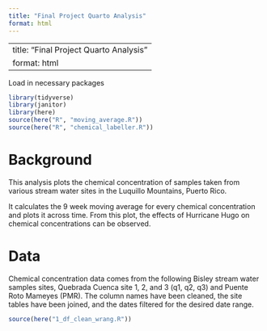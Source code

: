 ```yaml
---
title: "Final Project Quarto Analysis"
format: html
---
```


---
title: "Final Project Quarto Analysis"
format: html
---
 
Load in necessary packages 
```r
library(tidyverse)
library(janitor)
library(here)
source(here("R", "moving_average.R"))
source(here("R", "chemical_labeller.R"))
```

# Background 
This analysis plots the chemical concentration of samples taken from various stream water sites in the Luquillo Mountains, Puerto Rico. 

It calculates the 9 week moving average for every chemical concentration and plots it across time. From this plot, the effects of Hurricane Hugo on chemical concentrations can be observed. 

# Data
Chemical concentration data comes from the following Bisley stream water samples sites, Quebrada Cuenca site 1, 2, and 3 (q1, q2, q3) and Puente Roto Mameyes (PMR). The column names have been cleaned, the site tables have been joined, and the dates filtered for the desired date range. 

```r
source(here("1_df_clean_wrang.R"))
```

